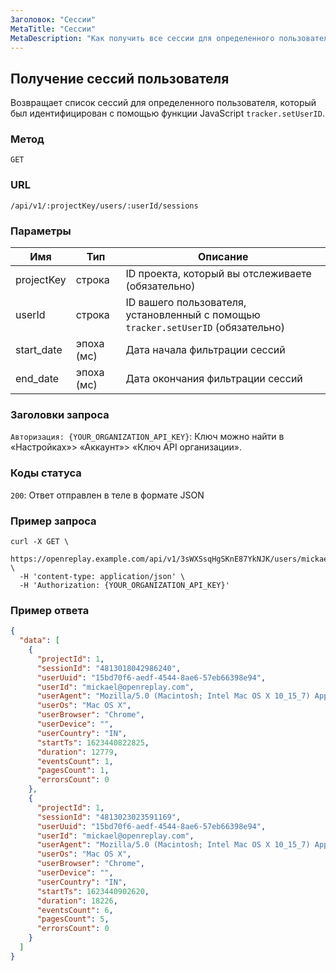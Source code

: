 ```yaml
---
Заголовок: "Сессии"
MetaTitle: "Сессии"
MetaDescription: "Как получить все сессии для определенного пользователя".
---
```


## Получение сессий пользователя

Возвращает список сессий для определенного пользователя, который был идентифицирован с помощью функции JavaScript `tracker.setUserID`.

### Метод
`GET`

### URL
`/api/v1/:projectKey/users/:userId/sessions`

### Параметры

| Имя | Тип | Описание |
|----------|-------------|-------------|
| projectKey | строка | ID проекта, который вы отслеживаете (обязательно) |
| userId | строка | ID вашего пользователя, установленный с помощью `tracker.setUserID` (обязательно) |
| start_date | эпоха (мс) | Дата начала фильтрации сессий |
| end_date | эпоха (мс) | Дата окончания фильтрации сессий |

### Заголовки запроса

`Авторизация: {YOUR_ORGANIZATION_API_KEY}`: Ключ можно найти в «Настройках»> «Аккаунт»> «Ключ API организации».

### Коды статуса

`200`: Ответ отправлен в теле в формате JSON

### Пример запроса


```shell
curl -X GET \
  https://openreplay.example.com/api/v1/3sWXSsqHgSKnE87YkNJK/users/mickael@openreplay.com/sessions \
  -H 'content-type: application/json' \
  -H 'Authorization: {YOUR_ORGANIZATION_API_KEY}'
```


### Пример ответа


```json
{
  "data": [
    {
      "projectId": 1,
      "sessionId": "4813018042986240",
      "userUuid": "15bd70f6-aedf-4544-8ae6-57eb66398e94",
      "userId": "mickael@openreplay.com",
      "userAgent": "Mozilla/5.0 (Macintosh; Intel Mac OS X 10_15_7) AppleWebKit/537.36 (KHTML, like Gecko) Chrome/91.0.4472.77 Safari/537.36",
      "userOs": "Mac OS X",
      "userBrowser": "Chrome",
      "userDevice": "",
      "userCountry": "IN",
      "startTs": 1623440822825,
      "duration": 12779,
      "eventsCount": 1,
      "pagesCount": 1,
      "errorsCount": 0
    },
    {
      "projectId": 1,
      "sessionId": "4813023023591169",
      "userUuid": "15bd70f6-aedf-4544-8ae6-57eb66398e94",
      "userId": "mickael@openreplay.com",
      "userAgent": "Mozilla/5.0 (Macintosh; Intel Mac OS X 10_15_7) AppleWebKit/537.36 (KHTML, like Gecko) Chrome/91.0.4472.77 Safari/537.36",
      "userOs": "Mac OS X",
      "userBrowser": "Chrome",
      "userDevice": "",
      "userCountry": "IN",
      "startTs": 1623440902620,
      "duration": 18226,
      "eventsCount": 6,
      "pagesCount": 5,
      "errorsCount": 0
    }
  ]
}
```

